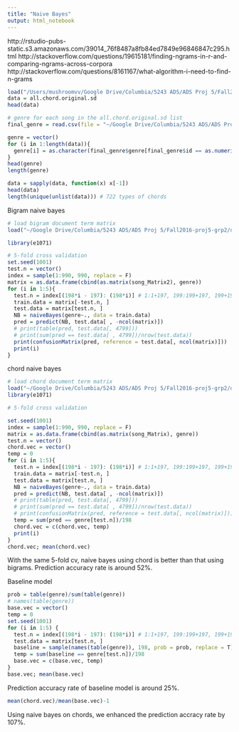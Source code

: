 ```yaml
---
title: "Naive Bayes"
output: html_notebook
---
```

http://rstudio-pubs-static.s3.amazonaws.com/39014_76f8487a8fb84ed7849e96846847c295.html
http://stackoverflow.com/questions/19615181/finding-ngrams-in-r-and-comparing-ngrams-across-corpora
http://stackoverflow.com/questions/8161167/what-algorithm-i-need-to-find-n-grams

```r
load("/Users/mushroomvv/Google Drive/Columbia/5243 ADS/ADS Proj 5/Fall2016-proj5-grp2/Cen-s-billboard-data-processing/cleaned_data.RData")
data = all.chord.original.sd
head(data)

# genre for each song in the all.chord.original.sd list
final_genre = read.csv(file = "~/Google Drive/Columbia/5243 ADS/ADS Proj 5/Fall2016-proj5-grp2/data/Billboard/final_genre.csv")

genre = vector()
for (i in 1:length(data)){
  genre[i] = as.character(final_genre$genre[final_genre$id == as.numeric(data[[i]][1])])
}
head(genre)
length(genre)

data = sapply(data, function(x) x[-1])
head(data)
length(unique(unlist(data))) # 722 types of chords
```

Bigram naive bayes
```r
# load bigram document term matrix
load("~/Google Drive/Columbia/5243 ADS/ADS Proj 5/Fall2016-proj5-grp2/data/Billboard/SongTDM.RData")

library(e1071)

# 5-fold cross validation
set.seed(1001)
test.n = vector()
index = sample(1:990, 990, replace = F)
matrix = as.data.frame(cbind(as.matrix(song_Matrix2), genre))
for (i in 1:5){
  test.n = index[(198*i - 197): (198*i)] # 1:1+197, 199:199+197, 199+198:199+198+197...
  train.data = matrix[-test.n, ]
  test.data = matrix[test.n, ]
  NB = naiveBayes(genre~., data = train.data)
  pred = predict(NB, test.data[ , -ncol(matrix)])
  # print(table(pred, test.data[, 4799]))
  # print(sum(pred == test.data[ , 4799])/nrow(test.data))
  print(confusionMatrix(pred, reference = test.data[, ncol(matrix)]))
  print(i)
}
```


chord naive bayes
```r
# load chord document term matrix
load("~/Google Drive/Columbia/5243 ADS/ADS Proj 5/Fall2016-proj5-grp2/data/Billboard/SongTDM.RData")
library(e1071)

# 5-fold cross validation

set.seed(1001)
index = sample(1:990, 990, replace = F)
matrix = as.data.frame(cbind(as.matrix(song_Matrix), genre))
test.n = vector()
chord.vec = vector()
temp = 0
for (i in 1:5){
  test.n = index[(198*i - 197): (198*i)] # 1:1+197, 199:199+197, 199+198:199+198+197...
  train.data = matrix[-test.n, ]
  test.data = matrix[test.n, ]
  NB = naiveBayes(genre~., data = train.data)
  pred = predict(NB, test.data[ , -ncol(matrix)])
  # print(table(pred, test.data[, 4799]))
  # print(sum(pred == test.data[ , 4799])/nrow(test.data))
  # print(confusionMatrix(pred, reference = test.data[, ncol(matrix)]))
  temp = sum(pred == genre[test.n])/198
  chord.vec = c(chord.vec, temp)
  print(i)
}
chord.vec; mean(chord.vec)
```

With the same 5-fold cv, naive bayes using chord is better than that using bigrams. Prediction accuracy rate is around 52%.


Baseline model
```r
prob = table(genre)/sum(table(genre))
# names(table(genre))
base.vec = vector()
temp = 0
set.seed(1001)
for (i in 1:5) {
  test.n = index[(198*i - 197): (198*i)] # 1:1+197, 199:199+197, 199+198:199+198+197...
  test.data = matrix[test.n, ]
  baseline = sample(names(table(genre)), 198, prob = prob, replace = T)
  temp = sum(baseline == genre[test.n])/198
  base.vec = c(base.vec, temp)
} 
base.vec; mean(base.vec)
```
Prediction accuracy rate of baseline model is around 25%.

```r
mean(chord.vec)/mean(base.vec)-1
```

Using naive bayes on chords, we enhanced the prediction accracy rate by 107%. 
